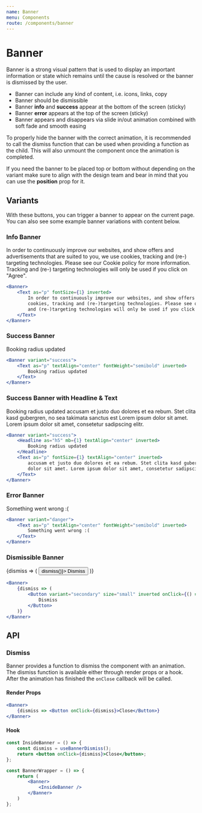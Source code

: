 ```yaml
---
name: Banner
menu: Components
route: /components/banner
---
```



# Banner

Banner is a strong visual pattern that is used to display an important information or state which remains until the
cause is resolved or the banner is dismissed by the user.

-   Banner can include any kind of content, i.e. icons, links, copy
-   Banner should be dismissible
-   Banner **info** and **success** appear at the bottom of the screen (sticky)
-   Banner **error** appears at the top of the screen (sticky)
-   Banner appears and disappears via slide in/out animation combined with soft fade and smooth easing

To properly hide the banner with the correct animation, it is recommended to call the dismiss function that can be used
when providing a function as the child. This will also unmount the component once the animation is completed.

If you need the banner to be placed top or bottom without depending on the variant make sure to align with the design team
and bear in mind that you can use the **position** prop for it.

## Variants

With these buttons, you can trigger a banner to appear on the current page. You can also see some example banner
variations with content below.

<BannerCreator />

### Info Banner

<ContainedBanner>
    <Text as="p" fontSize={1} inverted>
        In order to continuously improve our websites, and show offers and advertisements that are suited to you, we use
        cookies, tracking and (re-) targeting technologies. Please see our Cookie policy for more information. Tracking
        and (re-) targeting technologies will only be used if you click on "Agree".
    </Text>
</ContainedBanner>

```jsx
<Banner>
    <Text as="p" fontSize={1} inverted>
        In order to continuously improve our websites, and show offers and advertisements that are suited to you, we use
        cookies, tracking and (re-)targeting technologies. Please see our Cookie policy for more information. Tracking
        and (re-)targeting technologies will only be used if you click on "Agree".
    </Text>
</Banner>
```

### Success Banner

<ContainedBanner variant="success">
    <Headline as="h4" textAlign="center" inverted>
        Booking radius updated
    </Headline>
</ContainedBanner>

```jsx
<Banner variant="success">
    <Text as="p" textAlign="center" fontWeight="semibold" inverted>
        Booking radius updated
    </Text>
</Banner>
```

### Success Banner with Headline & Text

<ContainedBanner variant="success">
    <Headline as="h4" mb={1} textAlign="center" inverted>
        Booking radius updated
    </Headline>
    <Text as="p" fontSize={1} textAlign="center" inverted>
        accusam et justo duo dolores et ea rebum. Stet clita kasd gubergren, no sea takimata sanctus est Lorem ipsum
        dolor sit amet. Lorem ipsum dolor sit amet, consetetur sadipscing elitr.
    </Text>
</ContainedBanner>

```jsx
<Banner variant="success">
    <Headline as="h5" mb={1} textAlign="center" inverted>
        Booking radius updated
    </Headline>
    <Text as="p" fontSize={1} textAlign="center" inverted>
        accusam et justo duo dolores et ea rebum. Stet clita kasd gubergren, no sea takimata sanctus est Lorem ipsum
        dolor sit amet. Lorem ipsum dolor sit amet, consetetur sadipscing elitr.
    </Text>
</Banner>
```

### Error Banner

<ContainedBanner variant="danger">
    <Text as="p" textAlign="center" fontWeight="semibold" inverted>
        Something went wrong :(
    </Text>
</ContainedBanner>

```jsx
<Banner variant="danger">
    <Text as="p" textAlign="center" fontWeight="semibold" inverted>
        Something went wrong :(
    </Text>
</Banner>
```

### Dismissible Banner

<ContainedBanner>
    {dismiss => (
        <Button variant="secondary" size="small" inverted onClick={() => dismiss()}>
            Dismiss
        </Button>
    )}
</ContainedBanner>

```jsx
<Banner>
    {dismiss => (
        <Button variant="secondary" size="small" inverted onClick={() => dismiss()}>
            Dismiss
        </Button>
    )}
</Banner>
```

## API

<BannerPropsTable />

### Dismiss

Banner provides a function to dismiss the component with an animation. The
dismiss function is available either through render props or a hook. After the
animation has finished the `onClose` callback will be called.

#### Render Props

```jsx
<Banner>
    {dismiss => <Button onClick={dismiss}>Close</Button>}
</Banner>
```

#### Hook

```jsx
const InsideBanner = () => {
    const dismiss = useBannerDismiss();
    return <button onClick={dismiss}>Close</button>;
};

const BannerWrapper = () => {
    return (
        <Banner>
            <InsideBanner />
        </Banner>
    )
};
```

